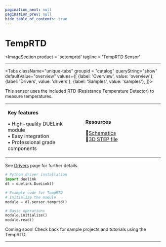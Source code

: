 ```yaml
---
pagination_next: null
pagination_prev: null
hide_table_of_contents: true
---
```



# TempRTD

<ImageSection
    product = 'setemprtd'
    tagline = 'TempRTD Sensor'
></ImageSection>

---

<Tabs className="unique-tabs" groupid = "catalog" queryString="show" defaultValue="overview"
  values={[
    {label: 'Overview', value: 'overview'},
    {label: 'Drivers', value: 'drivers'},
    {label: 'Samples', value: 'samples'},
  ]}>

<TabItem value="overview">

This sensor uses the included RTD (Resistance Temperature Detector) to measure temperatures.

<table><td width='50%'>

**Key features**

• High-quality DUELink module<br/>
• Easy integration<br/>
• Professional grade components<br/>

</td><td width='50%'>

**Resources**
 
📄[Schematics](/sch/gdl-setemprtd-a.pdf)<br/>
🔩[3D STEP file](/3d/gdl-setemprtd-a.step)<br/>

</td></table>

</TabItem>

<TabItem value="drivers">

See [Drivers](../../engine/drivers) page for further details.

```python
# Python driver installation
import duelink
dl = duelink.DueLink()

# Example code for TempRTD
# Initialize the module
module = dl.sensor.temprtd()

# Basic operations
module.initialize()
module.read()
```

</TabItem>

<TabItem value="samples">

Coming soon! Check back for sample projects and tutorials using the TempRTD.

</TabItem>

</Tabs>

---

<OrderSection
    product = "DUELink TempRTD B"
    partnumber = "GDL-SETEMPRTD-A"
    price = "$19.99"
/>
